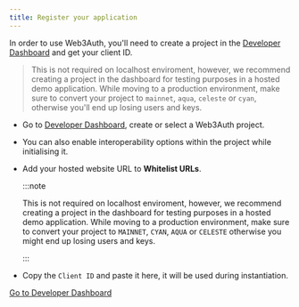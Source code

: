 ```yaml
---
title: Register your application
---
```


In order to use Web3Auth, you'll need to create a project in the [Developer Dashboard](https://dashboard.web3auth.io) and get your client ID.

> This is not required on localhost enviroment, however, we recommend creating a project in the dashboard for testing purposes in a hosted demo
> application. While moving to a production environment, make sure to convert your project to `mainnet`, `aqua`, `celeste` or `cyan`, otherwise you'll
> end up losing users and keys.

- Go to [Developer Dashboard](https://dashboard.web3auth.io/), create or select a Web3Auth project.

- You can also enable interoperability options within the project while initialising it.

- Add your hosted website URL to **Whitelist URLs**.

  :::note

  This is not required on localhost enviroment, however, we recommend creating a project in the dashboard for testing purposes in a hosted demo
  application. While moving to a production environment, make sure to convert your project to `MAINNET`, `CYAN`, `AQUA` or `CELESTE` otherwise you
  might end up losing users and keys.

  :::

- Copy the `Client ID` and paste it here, it will be used during instantiation.

<a className="button button--primary" href="https://dashboard.web3auth.io" target="_blank" rel="noreferrer noopener">
  Go to Developer Dashboard
</a>

